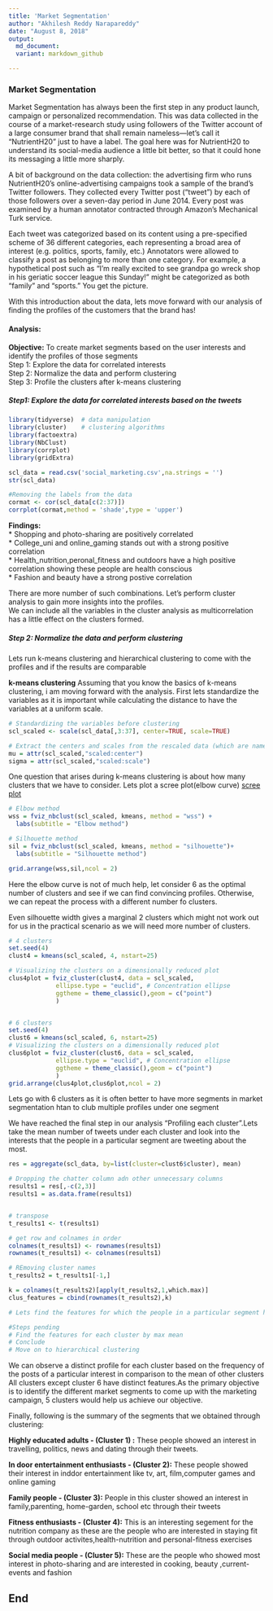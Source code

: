 ---
title: 'Market Segmentation'
author: "Akhilesh Reddy Narapareddy"
date: "August 8, 2018"
output: 
  md_document:
  variant: markdown_github

---

### Market Segmentation  

Market Segmentation has always been the first step in any product launch, campaign or personalized recommendation.
This was data collected in the course of a market-research study using followers of the Twitter account of a large consumer brand that shall remain nameless---let's call it "NutrientH20" just to have a label. The goal here was for NutrientH20 to understand its social-media audience a little bit better, so that it could hone its messaging a little more sharply.

A bit of background on the data collection: the advertising firm who runs NutrientH20's online-advertising campaigns took a sample of the brand's Twitter followers. They collected every Twitter post ("tweet") by each of those followers over a seven-day period in June 2014. Every post was examined by a human annotator contracted through Amazon's Mechanical Turk service. 

Each tweet was categorized based on its content using a pre-specified scheme of 36 different categories, each representing a broad area of interest (e.g. politics, sports, family, etc.) Annotators were allowed to classify a post as belonging to more than one category. For example, a hypothetical post such as "I'm really excited to see grandpa go wreck shop in his geriatic soccer league this Sunday!" might be categorized as both "family" and "sports." You get the picture.

With this introduction about the data, lets move forward with our analysis of finding the profiles of the customers that the brand has!

#### Analysis:  

**Objective:** To create market segments based on the user interests and identify the profiles of those segments    
Step 1: Explore the data for correlated interests    
Step 2: Normalize the data and perform clustering     
Step 3: Profile the clusters after k-means clustering    

##### Step1: Explore the data for correlated interests based on the tweets

```{r, echo = TRUE, message=FALSE, warning=FALSE}
library(tidyverse)  # data manipulation
library(cluster)    # clustering algorithms
library(factoextra)
library(NbClust)
library(corrplot)
library(gridExtra)

scl_data = read.csv('social_marketing.csv',na.strings = '')
str(scl_data)

#Removing the labels from the data
cormat <- cor(scl_data[c(2:37)])
corrplot(cormat,method = 'shade',type = 'upper')
```

**Findings:**       
* Shopping and photo-sharing are positively correlated     
* College_uni and online_gaming stands out with a strong positive correlation   
* Health_nutrition,peronal_fitness and outdoors have a high positive correlation showing these people are health conscious  
* Fashion and beauty have a strong postive correlation  

There are more number of such combinations. Let's perform cluster analysis to gain more insights into the profiles.  
We can include all the variables in the cluster analysis as multicorrelation has a little effect on the clusters formed.

##### Step 2: Normalize the data and perform clustering        
Lets run k-means clustering and hierarchical clustering to come with the profiles and if the results are comparable  

**k-means clustering**
Assuming that you know the basics of k-means clustering, i am moving forward with the analysis.
First lets standardize the variables as it is important while calculating the distance to have the variables at a uniform scale.

```{r, echo = TRUE, message=FALSE, warning=FALSE}
# Standardizing the variables before clustering
scl_scaled <- scale(scl_data[,3:37], center=TRUE, scale=TRUE)

# Extract the centers and scales from the rescaled data (which are named attributes)
mu = attr(scl_scaled,"scaled:center")
sigma = attr(scl_scaled,"scaled:scale")
```

One question that arises during k-means clustering is about how many clusters that we have to consider. Lets plot a scree plot(elbow curve) [scree  plot](https://www.r-bloggers.com/finding-optimal-number-of-clusters/) 

```{r, echo = TRUE, message=FALSE, warning=FALSE}
# Elbow method
wss = fviz_nbclust(scl_scaled, kmeans, method = "wss") +
  labs(subtitle = "Elbow method")

# Silhouette method
sil = fviz_nbclust(scl_scaled, kmeans, method = "silhouette")+
  labs(subtitle = "Silhouette method")

grid.arrange(wss,sil,ncol = 2) 
```
Here the elbow curve is not of much help, let consider 6 as the optimal number of clusters and see if we can find convincing profiles. Otherwise, we can repeat the process with a different number fo clusters.  

Even silhouette width gives a marginal 2 clusters which might not work out for us in the practical scenario as we will need more number of clusters.  

```{r, echo = TRUE, message=FALSE, warning=FALSE}

# 4 clusters
set.seed(4)
clust4 = kmeans(scl_scaled, 4, nstart=25)

# Visualizing the clusters on a dimensionally reduced plot
clus4plot = fviz_cluster(clust4, data = scl_scaled, 
             ellipse.type = "euclid", # Concentration ellipse
             ggtheme = theme_classic(),geom = c("point")
             )


# 6 clusters
set.seed(4)
clust6 = kmeans(scl_scaled, 6, nstart=25)
# Visualizing the clusters on a dimensionally reduced plot
clus6plot = fviz_cluster(clust6, data = scl_scaled, 
             ellipse.type = "euclid", # Concentration ellipse
             ggtheme = theme_classic(),geom = c("point")
             )
grid.arrange(clus4plot,clus6plot,ncol = 2)

```


Lets go with 6 clusters as it is often better to have more segments in market segmentation htan to club multiple profiles under one segment

We have reached the final step in our analysis "Profiling each cluster".Lets take the mean number of tweets under each cluster and look into the interests that the people in a particular segment are tweeting about the most.

```{r, echo = TRUE, message=FALSE, warning=FALSE}
res = aggregate(scl_data, by=list(cluster=clust6$cluster), mean)

# Dropping the chatter column adn other unnecessary columns
results1 = res[,-c(2,3)]
results1 = as.data.frame(results1)


# transpose
t_results1 <- t(results1)

# get row and colnames in order
colnames(t_results1) <- rownames(results1)
rownames(t_results1) <- colnames(results1)

# REmoving cluster names
t_results2 = t_results1[-1,]

k = colnames(t_results2)[apply(t_results2,1,which.max)]
clus_features = cbind(rownames(t_results2),k)

# Lets find the features for which the people in a particular segment have made the maximum number of tweets on average

#Steps pending
# Find the features for each cluster by max mean
# Conclude
# Move on to hierarchical clustering

```
We can observe a distinct profile for each cluster based on the frequency of the posts of a particular interest in comparison to the mean of other clusters  
All clusters except cluster 6 have distinct features.As the primary objective is to identify the different market segments to come up with the marketing campaign, 5 clusters would help us achieve our objective. 

Finally, following is the summary of the segments that we obtained through clustering:  

**Highly educated adults - (Cluster 1) :** These people showed an interest in travelling, politics, news and dating through their tweets.

**In door entertainment enthusiasts - (Cluster 2):** These people showed their interest in inddor entertainment like tv, art, film,computer games and online gaming  

**Family people - (Cluster 3):** People in this cluster showed an interest in family,parenting, home-garden, school etc through their tweets  

**Fitness enthusiasts - (Cluster 4):** This is an interesting segement for the nutrition company as these are the people who are interested in staying fit through outdoor activites,health-nutrition and personal-fitness exercises  

**Social media people - (Cluster 5):** These are the people who showed most interest in photo-sharing and are interested in cooking, beauty ,current-events and fashion  


## End 



